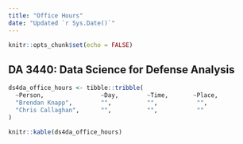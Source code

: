 ```yaml
---
title: "Office Hours"
date: "Updated `r Sys.Date()`"
---
```


```r
knitr::opts_chunk$set(echo = FALSE)
```


## DA 3440: Data Science for Defense Analysis

```r
ds4da_office_hours <- tibble::tribble(
  ~Person,                ~Day,        ~Time,       ~Place,
  "Brendan Knapp",        "",          "",           "",
  "Chris Callaghan",      "",          "",           ""
)

knitr::kable(ds4da_office_hours)
```


